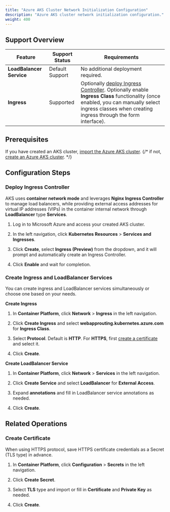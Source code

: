 ```yaml
---
title: "Azure AKS Cluster Network Initialization Configuration"
description: "Azure AKS cluster network initialization configuration."
weight: 400
---
```


## Support Overview

| Feature | Support Status | Requirements |
|---|---|---|
| **LoadBalancer Service** | Default Support | No additional deployment required. |
| **Ingress** | Supported | Optionally [deploy Ingress Controller](#deploy-ingress-controller). Optionally enable **Ingress Class** functionality (once enabled, you can manually select ingress classes when creating ingress through the form interface). |

## Prerequisites

If you have created an AKS cluster, [import the Azure AKS cluster](/configure/clusters/managed/import/azure-aks.mdx). 
{/* if not, [create an Azure AKS cluster](/configure/clusters/managed/create/azure-aks.mdx). */}

## Configuration Steps

### Deploy Ingress Controller

AKS uses **container network mode** and leverages **Nginx Ingress Controller** to manage load balancers, while providing external access addresses for virtual IP addresses (VIPs) in the container internal network through **LoadBalancer** type **Services**.

1. Log in to Microsoft Azure and access your created AKS cluster.

2. In the left navigation, click **Kubernetes Resources** > **Services and Ingresses**.

3. Click **Create**, select **Ingress (Preview)** from the dropdown, and it will prompt and automatically create an Ingress Controller.

4. Click **Enable** and wait for completion.

### Create Ingress and LoadBalancer Services

You can create ingress and LoadBalancer services simultaneously or choose one based on your needs.

**Create Ingress**

1. In **Container Platform**, click **Network** > **Ingress** in the left navigation.

2. Click **Create Ingress** and select **webapprouting.kubernetes.azure.com** for **Ingress Class**.
    
3. Select **Protocol**. Default is **HTTP**. For **HTTPS**, first [create a certificate](#create-certificate) and select it.
    
4. Click **Create**.

**Create LoadBalancer Service**

1. In **Container Platform**, click **Network** > **Services** in the left navigation.

2. Click **Create Service** and select **LoadBalancer** for **External Access**.

3. Expand **annotations** and fill in LoadBalancer service annotations as needed.

4. Click **Create**.

## Related Operations

### Create Certificate

When using HTTPS protocol, save HTTPS certificate credentials as a Secret (TLS type) in advance.

1. In **Container Platform**, click **Configuration** > **Secrets** in the left navigation.

2. Click **Create Secret**.

3. Select **TLS** type and import or fill in **Certificate** and **Private Key** as needed.

4. Click **Create**.
